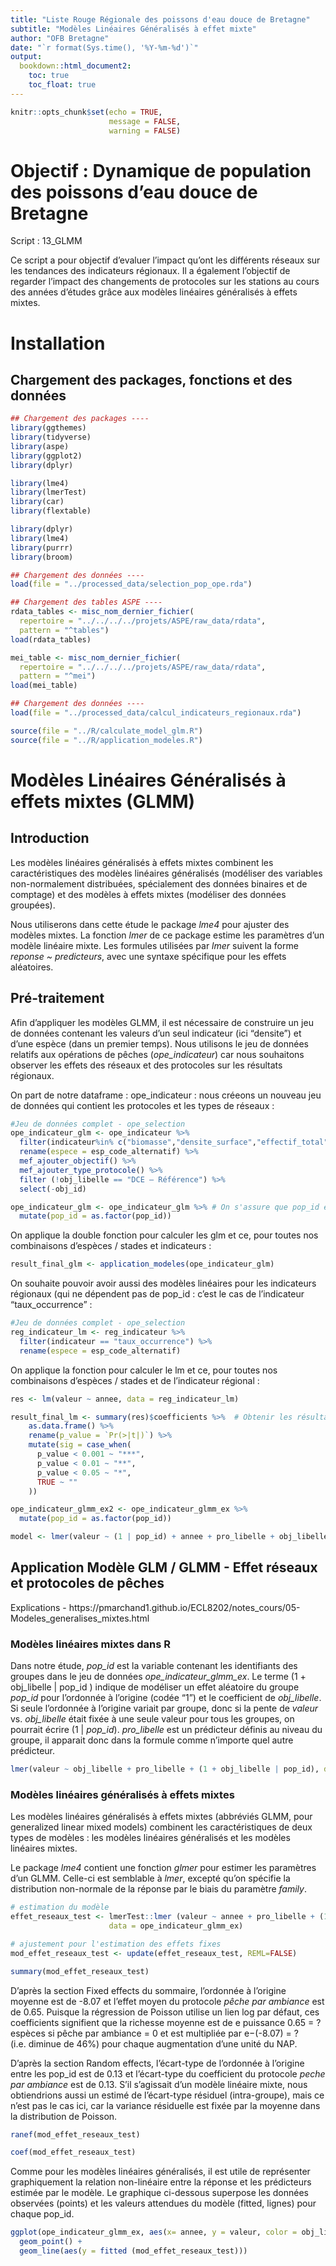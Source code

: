 ```yaml
---
title: "Liste Rouge Régionale des poissons d'eau douce de Bretagne"
subtitle: "Modèles Linéaires Généralisés à effet mixte"
author: "OFB Bretagne"
date: "`r format(Sys.time(), '%Y-%m-%d')`"
output:
  bookdown::html_document2:
    toc: true
    toc_float: true
---
```


```r
knitr::opts_chunk$set(echo = TRUE,
                      message = FALSE,
                      warning = FALSE)
```

# Objectif : Dynamique de population des poissons d'eau douce de Bretagne

Script : 13_GLMM

Ce script a pour objectif d'evaluer l'impact qu'ont les différents réseaux sur les tendances des indicateurs régionaux. Il a également l'objectif de regarder l'impact des changements de protocoles sur les stations au cours des années d'études grâce aux modèles linéaires généralisés à effets mixtes. 


# Installation 

## Chargement des packages, fonctions et des données 

```r
## Chargement des packages ----
library(ggthemes)
library(tidyverse)
library(aspe)
library(ggplot2)
library(dplyr)

library(lme4)
library(lmerTest)
library(car)
library(flextable)

library(dplyr)
library(lme4)
library(purrr)
library(broom)
```

```r
## Chargement des données ----
load(file = "../processed_data/selection_pop_ope.rda")

## Chargement des tables ASPE ----
rdata_tables <- misc_nom_dernier_fichier(
  repertoire = "../../../../projets/ASPE/raw_data/rdata",
  pattern = "^tables")
load(rdata_tables)

mei_table <- misc_nom_dernier_fichier(
  repertoire = "../../../../projets/ASPE/raw_data/rdata",
  pattern = "^mei")
load(mei_table)

```

```r
## Chargement des données ----
load(file = "../processed_data/calcul_indicateurs_regionaux.rda")
```

```r

source(file = "../R/calculate_model_glm.R")
source(file = "../R/application_modeles.R")

```


# Modèles Linéaires Généralisés à effets mixtes (GLMM)

## Introduction

Les modèles linéaires généralisés à effets mixtes combinent les caractéristiques des modèles linéaires généralisés (modéliser des variables non-normalement distribuées, spécialement des données binaires et de comptage) et des modèles à effets mixtes (modéliser des données groupées).


Nous utiliserons dans cette étude le package *lme4* pour ajuster des modèles mixtes. La fonction *lmer* de ce package estime les paramètres d’un modèle linéaire mixte. Les formules utilisées par *lmer* suivent la forme *reponse ~ predicteurs*, avec une syntaxe spécifique pour les effets aléatoires.


## Pré-traitement 

Afin d'appliquer les modèles GLMM, il est nécessaire de construire un jeu de données contenant les valeurs d'un seul indicateur (ici "densite") et d'une espèce (dans un premier temps). Nous utilisons le jeu de données relatifs aux opérations de pêches (*ope_indicateur*) car nous souhaitons observer les effets des réseaux et des protocoles sur les résultats régionaux. 


On part de notre dataframe : ope_indicateur : nous créeons un nouveau jeu de données qui contient les protocoles et les types de réseaux :

```r
#Jeu de données complet - ope_selection
ope_indicateur_glm <- ope_indicateur %>%
  filter(indicateur%in% c("biomasse","densite_surface","effectif_total","pourcentage_juveniles")) %>% 
  rename(espece = esp_code_alternatif) %>%
  mef_ajouter_objectif() %>%
  mef_ajouter_type_protocole() %>% 
  filter (!obj_libelle == "DCE – Référence") %>% 
  select(-obj_id)  

ope_indicateur_glm <- ope_indicateur_glm %>% # On s'assure que pop_id est bien en factor
  mutate(pop_id = as.factor(pop_id))

```


On applique la double fonction pour calculer les glm et ce, pour toutes nos combinaisons d'espèces / stades et indicateurs : 

```r
result_final_glm <- application_modeles(ope_indicateur_glm)
```


On souhaite pouvoir avoir aussi des modèles linéaires pour les indicateurs régionaux (qui ne dépendent pas de pop_id : c'est le cas de l'indicateur "taux_occurrence" : 

```r
#Jeu de données complet - ope_selection
reg_indicateur_lm <- reg_indicateur %>%
  filter(indicateur == "taux_occurrence") %>% 
  rename(espece = esp_code_alternatif) 
```


On applique la fonction pour calculer le lm et ce, pour toutes nos combinaisons d'espèces / stades et de l'indicateur régional : 


```r
res <- lm(valeur ~ annee, data = reg_indicateur_lm)

result_final_lm <- summary(res)$coefficients %>%  # Obtenir les résultats résumés
    as.data.frame() %>%
    rename(p_value = `Pr(>|t|)`) %>%
    mutate(sig = case_when(
      p_value < 0.001 ~ "***",
      p_value < 0.01 ~ "**",
      p_value < 0.05 ~ "*",
      TRUE ~ ""
    )) 

```








```r
ope_indicateur_glmm_ex2 <- ope_indicateur_glmm_ex %>% 
  mutate(pop_id = as.factor(pop_id))
```

```r
model <- lmer(valeur ~ (1 | pop_id) + annee + pro_libelle + obj_libelle, data = ope_indicateur_glmm_ex2)
```


## Application Modèle GLM / GLMM - Effet réseaux et protocoles de pêches 

Explications - https://pmarchand1.github.io/ECL8202/notes_cours/05-Modeles_generalises_mixtes.html 



### Modèles linéaires mixtes dans R 

Dans notre étude, *pop_id* est la variable contenant les identifiants des groupes dans le jeu de données *ope_indicateur_glmm_ex*. Le terme (1 + obj_libelle | pop_id ) indique de modéliser un effet aléatoire du groupe *pop_id* pour l’ordonnée à l’origine (codée “1”) et le coefficient de *obj_libelle*. Si seule l’ordonnée à l’origine variait par groupe, donc si la pente de *valeur* vs. *obj_libelle* était fixée à une seule valeur pour tous les groupes, on pourrait écrire (1 | *pop_id*). *pro_libelle* est un prédicteur définis au niveau du groupe, il apparait donc dans la formule comme n'importe quel autre prédicteur.


```r
lmer(valeur ~ obj_libelle + pro_libelle + (1 + obj_libelle | pop_id), data = ope_indicateur_glmm_ex)
```


### Modèles linéaires généralisés à effets mixtes

Les modèles linéaires généralisés à effets mixtes (abbréviés GLMM, pour generalized linear mixed models) combinent les caractéristiques de deux types de modèles : les modèles linéaires généralisés et les modèles linéaires mixtes.


Le package *lme4* contient une fonction *glmer* pour estimer les paramètres d’un GLMM. Celle-ci est semblable à *lmer*, excepté qu’on spécifie la distribution non-normale de la réponse par le biais du paramètre *family*.

```r
# estimation du modèle
effet_reseaux_test <- lmerTest::lmer (valeur ~ annee + pro_libelle + (1 + obj_libelle | pop_id), 
                      data = ope_indicateur_glmm_ex)

# ajustement pour l'estimation des effets fixes
mod_effet_reseaux_test <- update(effet_reseaux_test, REML=FALSE)

summary(mod_effet_reseaux_test)


```

D’après la section Fixed effects du sommaire, l’ordonnée à l’origine moyenne est de -8.07 et l’effet moyen du protocole *pêche par ambiance* est de 0.65. Puisque la régression de Poisson utilise un lien log par défaut, ces coefficients signifient que la richesse moyenne est de e puissance 0.65 = ? espèces si pêche par ambiance = 0 et est multipliée par e−(-8.07) = ? (i.e. diminue de 46%) pour chaque augmentation d’une unité du NAP.

D’après la section Random effects, l’écart-type de l’ordonnée à l’origine entre les pop_id est de 0.13 et l’écart-type du coefficient du protocole *peche par ambiance* est de 0.13. S’il s’agissait d’un modèle linéaire mixte, nous obtiendrions aussi un estimé de l’écart-type résiduel (intra-groupe), mais ce n’est pas le cas ici, car la variance résiduelle est fixée par la moyenne dans la distribution de Poisson.



```r
ranef(mod_effet_reseaux_test)
```


```r
coef(mod_effet_reseaux_test)
```



Comme pour les modèles linéaires généralisés, il est utile de représenter graphiquement la relation non-linéaire entre la réponse et les prédicteurs estimée par le modèle. Le graphique ci-dessous superpose les données observées (points) et les valeurs attendues du modèle (fitted, lignes) pour chaque pop_id.

```r
ggplot(ope_indicateur_glmm_ex, aes(x= annee, y = valeur, color = obj_libelle)) +
  geom_point() +
  geom_line(aes(y = fitted (mod_effet_reseaux_test)))
```



